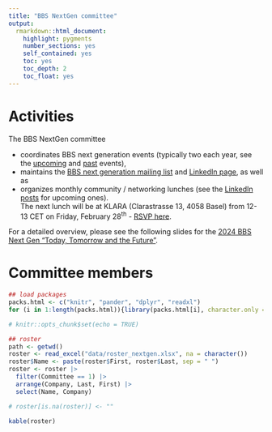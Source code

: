 ```yaml
---
title: "BBS NextGen committee"
output: 
  rmarkdown::html_document:
    highlight: pygments
    number_sections: yes
    self_contained: yes
    toc: yes
    toc_depth: 2
    toc_float: yes
---
```


# Activities

The BBS NextGen committee

* coordinates BBS next generation events (typically two each year, see the [upcoming](events_upcoming.html) and [past](events_past.html) events),
* maintains the [BBS next generation mailing list](index.html#additional-e-mailing-list-of-the-bbs-next-generation-committee) and [LinkedIn page](https://www.linkedin.com/company/bbs-next-generation), as well as
* organizes monthly community / networking lunches (see the [LinkedIn posts](https://www.linkedin.com/company/bbs-next-generation/posts) for upcoming ones).  
  The next lunch will be at KLARA (Clarastrasse 13, 4058 Basel) from 12-13 CET on Friday, February 28<sup>th</sup> - [RSVP here](https://calendarlink.com/event/Ca08T).

For a detailed overview, please see the following slides for the [2024 BBS Next Gen "Today, Tomorrow and the Future"](data/BBS NextGen_Today_Tomorrow_Future_2024.pdf).

# Committee members

```r
## load packages
packs.html <- c("knitr", "pander", "dplyr", "readxl")
for (i in 1:length(packs.html)){library(packs.html[i], character.only = TRUE)}

# knitr::opts_chunk$set(echo = TRUE)

## roster   
path <- getwd()
roster <- read_excel("data/roster_nextgen.xlsx", na = character())
roster$Name <- paste(roster$First, roster$Last, sep = " ")
roster <- roster |>
  filter(Committee == 1) |>
  arrange(Company, Last, First) |>
  select(Name, Company) 

# roster[is.na(roster)] <- ""
```

```r
kable(roster)
```



